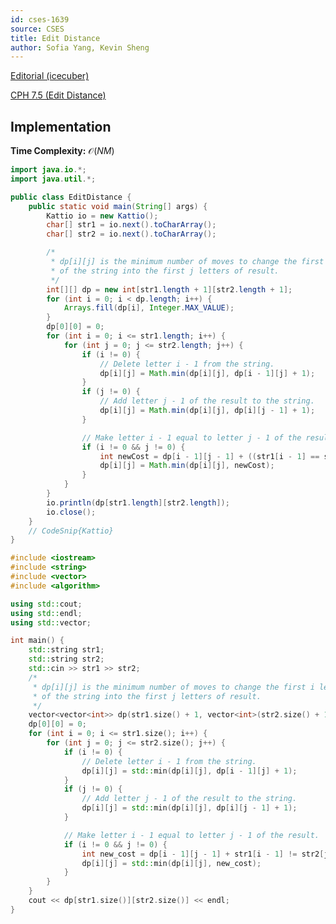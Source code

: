 ---
id: cses-1639
source: CSES
title: Edit Distance
author: Sofia Yang, Kevin Sheng
---

[Editorial (icecuber)](https://codeforces.com/blog/entry/70018)

[CPH 7.5 (Edit Distance)](https://usaco.guide/CPH.pdf#page=84)

## Implementation

**Time Complexity:** $\mathcal{O}(NM)$

<LanguageSection>

<JavaSection>

```java
import java.io.*;
import java.util.*;

public class EditDistance {
	public static void main(String[] args) {
		Kattio io = new Kattio();
		char[] str1 = io.next().toCharArray();
		char[] str2 = io.next().toCharArray();

		/*
		 * dp[i][j] is the minimum number of moves to change the first i letters
		 * of the string into the first j letters of result.
		 */
		int[][] dp = new int[str1.length + 1][str2.length + 1];
		for (int i = 0; i < dp.length; i++) {
			Arrays.fill(dp[i], Integer.MAX_VALUE);
		}
		dp[0][0] = 0;
		for (int i = 0; i <= str1.length; i++) {
			for (int j = 0; j <= str2.length; j++) {
				if (i != 0) {
					// Delete letter i - 1 from the string.
					dp[i][j] = Math.min(dp[i][j], dp[i - 1][j] + 1);
				}
				if (j != 0) {
					// Add letter j - 1 of the result to the string.
					dp[i][j] = Math.min(dp[i][j], dp[i][j - 1] + 1);
				}

				// Make letter i - 1 equal to letter j - 1 of the result.
				if (i != 0 && j != 0) {
					int newCost = dp[i - 1][j - 1] + ((str1[i - 1] == str2[j - 1]) ? 0 : 1);
					dp[i][j] = Math.min(dp[i][j], newCost);
				}
			}
		}
		io.println(dp[str1.length][str2.length]);
		io.close();
	}
	// CodeSnip{Kattio}
}
```

</JavaSection>

<CPPSection>

```cpp
#include <iostream>
#include <string>
#include <vector>
#include <algorithm>

using std::cout;
using std::endl;
using std::vector;

int main() {
	std::string str1;
	std::string str2;
	std::cin >> str1 >> str2;
	/*
	 * dp[i][j] is the minimum number of moves to change the first i letters
	 * of the string into the first j letters of result.
	 */
	vector<vector<int>> dp(str1.size() + 1, vector<int>(str2.size() + 1, INT32_MAX));
	dp[0][0] = 0;
	for (int i = 0; i <= str1.size(); i++) {
		for (int j = 0; j <= str2.size(); j++) {
			if (i != 0) {
				// Delete letter i - 1 from the string.
				dp[i][j] = std::min(dp[i][j], dp[i - 1][j] + 1);
			}
			if (j != 0) {
				// Add letter j - 1 of the result to the string.
				dp[i][j] = std::min(dp[i][j], dp[i][j - 1] + 1);
			}

			// Make letter i - 1 equal to letter j - 1 of the result.
			if (i != 0 && j != 0) {
				int new_cost = dp[i - 1][j - 1] + str1[i - 1] != str2[j - 1];
				dp[i][j] = std::min(dp[i][j], new_cost);
			}
		}
	}
	cout << dp[str1.size()][str2.size()] << endl;
}
```
</CPPSection>

</LanguageSection>
